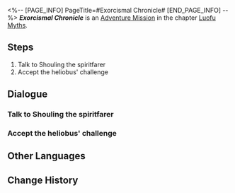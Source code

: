 <%-- [PAGE_INFO]
PageTitle=#Exorcismal Chronicle#
[END_PAGE_INFO] --%>
{{Stub|Dialogue, characters, and location(s)}}
{{Mission Infobox
|id            = 8015150
|title         = 
|image         = Mission Exorcismal Chronicle.png
|type          = Adventure
|event_name    = 
|chapter       = Luofu Myths
|requirements  = [[Adventure Mission]] ''[[Luofu Myths: Chess Ghost]]'' completed
|summary       = <!--official mission summary from Fate's Atlas-->
|characters    = <!--characters that appear in this mission-->
|startLocation = <!--location as it intially appears on the mission screen-->
|world         = <!--i.e. Penacony-->
|area          = <!--i.e. A Child's Dream-->
|prev          = 
|next          = 
|exp           = 
|credits       = 
|stellarJade   = 
|other         = 
}}
'''''Exorcismal Chronicle''''' is an [[Adventure Mission]] in the chapter [[Luofu Myths]].

==Steps==
# Talk to Shouling the spiritfarer
# Accept the heliobus' challenge

<!--
==Gameplay Notes==

--><!--
==Trial Character==

-->
==Dialogue==
{{Stub Dialogue}}
===Talk to Shouling the spiritfarer===
{{Mission Description|type=adventure|location=<!--to be added-->|Capturing heliobi requires practice like any other skill. The spiritfarer extends an invitation to you to participate in some well-prepared heliobi training at the Suppression Tower.}}
{{Dialogue Start}}
:{{tx}}
{{Dialogue End}}

===Accept the heliobus' challenge===
{{Mission Description|type=adventure|location=<!--to be added-->|update|Capturing heliobi requires practice like any other skill. The spiritfarer extends an invitation to you to participate in some well-prepared heliobi training at the Suppression Tower.}}
{{Dialogue Start}}
:{{tx}}
{{Dialogue End}}

==Other Languages==
{{Other Languages
|en   = Exorcismal Chronicle
|zhs  = 降妖辑录
|zht  = 降妖輯錄
|ja   = 伏魔記録
|ko   = 요괴 진압록
|es   = Archivos sobrenaturales
|fr   = Chroniques d'exorcisme
|ru   = Хроники экзорцизма
|th   = บันทึกมิติลี้ลับ
|vi   = Hàng Yêu Tập Lục
|de   = Aufzeichnungen der Übernatürlichen
|id   = Catatan Supranatural
|pt   = Crônicas de Exorcismo
}}

==Change History==
{{Change History|1.5}}
